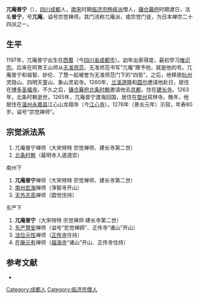 {{Infobox Buddhist
| 姓名            = 兀庵普宁
| 图像            = 
| 图像大小        = 
| 图像说明        =  
| 本名            = 
| 字              = 
| 号              = 兀庵
| 法号            = 普宁
| 出生            = 1197年
| 出生地点        = [[南宋|南宋]]西蜀（今[[四川省|四川省]][[成都市|成都市]]）
| 圆寂            = {{death year and age|1276|1197}}
| 圆寂地点        = [[元朝|元朝]][[温州市|温州]][[永嘉县|永嘉县]]龙翔寺（今[[江心寺|江心寺]]）
| 著名成就        = 
| 宗派            = 
| 呼号            = 
| 修行法门        = 
| 头衔            = 
| 教育程度        = 
| 驻锡于          = 
| 师承            = [[无准师范|无准师范]]
| 徒弟与学生      = 北条时赖、南州宏海、天外志高、东严慧安、法位元性、在庵元有
| 著作            = 《兀庵普宁禅师语录》
| 译作            = 
| 奖项            = 
| 何者的化身与转世 = 
| 转世为          = 
| 传人            = 
| 签名            = 
| 备註            = 
}}
'''兀庵普宁'''（{{bd|1197年||1276年|12月30日|catIdx=Wu兀庵普宁}}），[[四川省|四川]][[成都市|成都]]人，[[南宋|南宋]]时期[[临济宗|临济宗]][[杨岐派|杨岐派]]僧人，[[镰仓幕府|镰仓幕府]]时期渡日，法名'''普宁'''，号'''兀庵'''，谥号宗觉禅师。其门流称兀庵派，或宗觉门徒，为日本禅宗二十四派之一。

==生平==
1197年，兀庵普宁出生在[[西蜀|西蜀]]（今[[四川省|四川省]][[成都市|成都市]]）。幼年出家得度，最初学习[[唯识宗|唯识宗]]。后来在阿育王山师从[[无准师范|无准师范]]，无准师范书写“兀庵”赠予他，就是他的号。兀庵普宁和祖智、妙伦、了慧一起被誉为无准师范门下的“四哲”。之后，他移居[[杭州市|杭州]]灵隐山、四明天童山、象山灵岩寺。1260年，[[兰溪道隆|兰溪道隆]]和[[圆尔|圆尔]]邀请他赴日，居住在[[博多|博多]][[圣福寺|圣福寺]]。不久之后，[[镰仓幕府|镰仓幕府]][[北条时赖|北条时赖]]邀请他去[[京都|京都]]，住在[[建长寺|建长寺]]。1263年，北条时赖逝世。1265年，兀庵普宁渡海回国，居住在[[婺州|婺州]]双林寺。晚年，他居住在[[温州市|温州]][[永嘉县|永嘉县]]江心山龙翔寺（今[[江心寺|江心寺]]）。1276年（景炎元年）示寂，年寿80岁。谥号“宗觉禅师”。

==宗觉派法系==
#兀庵普宁禅师（大宋特特 宗觉禅师、建长寺第二世） 
#[[北条时赖|北条时赖]]（最明寺入道道崇）
;南州下
#'''兀庵普宁'''禅师（大宋特特 宗觉禅师、建长寺第二世） 
#[[南州宏海|南州宏海]]禅师（浄智寺开山）
#[[天外志高|天外志高]]禅师（圆觉住持）
;东严下
#'''兀庵普宁'''（大宋特特 宗觉禅师·建长寺第二世） 
#[[东严慧安|东严慧安]]禅师（谥号“宏觉禅師”、正传寺“诸山”开山）
#[[法位元性|法位元性]]禅师（[[正传寺|正传寺]]住持）
#[[在庵元有|在庵元有]]禅师（[[福海寺|福海寺]]“诸山”开山、正传寺住持）

==参考文献==
{{reflist}}
*{{cite book |editor1=慈怡 |title=《佛学大辞典》|chapter=大休正念 |year=2020 |publisher=文物出版社 |location=北京市 |pages=1991 |isbn=9787501044313}}

{{DEFAULTSORT:Wu兀庵普宁}}
[[Category:成都人|Category:成都人]]
[[Category:临济宗僧人|Category:临济宗僧人]]